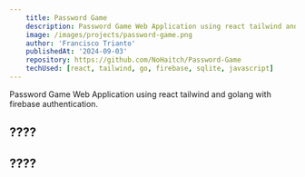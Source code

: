 ```yaml
---
    title: Password Game
    description: Password Game Web Application using react tailwind and golang with firebase authentication.
    image: /images/projects/password-game.png
    author: 'Francisco Trianto'
    publishedAt: '2024-09-03'
    repository: https://github.com/NoHaitch/Password-Game
    techUsed: [react, tailwind, go, firebase, sqlite, javascript]
---
```


Password Game Web Application using react tailwind and golang with firebase authentication.

## ????

## ????
